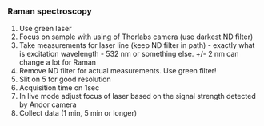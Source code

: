### Raman spectroscopy

1. Use green laser
2. Focus on sample with using of Thorlabs camera (use darkest ND filter)
4. Take measurements for laser line (keep ND filter in path) - exactly what is excitation wavelength - 532 nm or something else. +/- 2 nm can change a lot for Raman
3. Remove ND filter for actual measurements. Use green filter!
5. Slit on 5 for good resolution
6. Acquisition time on 1sec
7. In live mode adjust focus of laser based on the signal strength detected by Andor camera
8. Collect data (1 min, 5 min or longer)